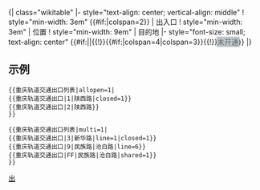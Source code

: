 <includeonly>{| class="wikitable"
|- style="text-align: center; vertical-align: middle"
! style="min-width: 3em" {{#if:{{{multi|}}}|colspan=2}} | 出入口
! style="min-width: 3em" | 位置
! style="min-width: 9em" | 目的地
{{{1}}}
|- style="font-size: small; text-align: center"
{{#if:{{{allopen|}}}||{{!}}{{#if:{{{multi|}}}|colspan=4|colspan=3}}{{!}}<span style="background-color: #C1C6C8; color: #5B6770; outline: #C1C6C8 solid 0.2em">未开通</span>}}
|}</includeonly><noinclude>
== 示例 ==

{{重庆轨道交通出口列表|allopen=1|
{{重庆轨道交通出口|1|陕西路|closed=1}}
{{重庆轨道交通出口|2|陕西路}}
}}

<syntaxhighlight lang="moin">
{{重庆轨道交通出口列表|allopen=1|
{{重庆轨道交通出口|1|陕西路|closed=1}}
{{重庆轨道交通出口|2|陕西路}}
}}
</syntaxhighlight>

{{重庆轨道交通出口列表|multi=1|
{{重庆轨道交通出口|3|新华路|line=1|closed=1}}
{{重庆轨道交通出口|9|民族路|沧白路|line=6}}
{{重庆轨道交通出口|FF|民族路|沧白路|shared=1}}
}}

<syntaxhighlight lang="moin">
{{重庆轨道交通出口列表|multi=1|
{{重庆轨道交通出口|3|新华路|line=1|closed=1}}
{{重庆轨道交通出口|9|民族路|沧白路|line=6}}
{{重庆轨道交通出口|FF|民族路|沧白路|shared=1}}
}}
</syntaxhighlight>

[[Category:重庆轨道交通模板|出]]</noinclude>